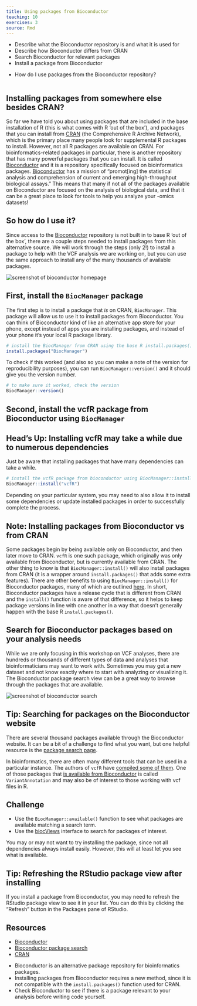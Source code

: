 ```yaml
---
title: Using packages from Bioconductor
teaching: 10
exercises: 3
source: Rmd
---
```


::::::::::::::::::::::::::::::::::::::: objectives

- Describe what the Bioconductor repository is and what it is used for
- Describe how Bioconductor differs from CRAN
- Search Bioconductor for relevant packages
- Install a package from Bioconductor

::::::::::::::::::::::::::::::::::::::::::::::::::

:::::::::::::::::::::::::::::::::::::::: questions

- How do I use packages from the Bioconductor repository?

::::::::::::::::::::::::::::::::::::::::::::::::::

```r
```

## Installing packages from somewhere else besides CRAN?

So far we have told you about using packages that are included in the base installation of R (this is what comes with R 'out of the box'), and packages that you can install from [CRAN](https://cran.r-project.org/) (the Comprehensive R Archive Network), which is the primary place many people look for supplemental R packages to install. However, not all R packages are available on CRAN. For bioinformatics-related packages in particular, there is another repository that has many powerful packages that you can install. It is called [Bioconductor](https://bioconductor.org/) and it is a repository specifically focused on bioinformatics packages. [Bioconductor](https://bioconductor.org/) has a mission of "promot[ing] the statistical analysis and comprehension of current and emerging high-throughput biological assays." This means that many if not all of the packages available on Bioconductor are focused on the analysis of biological data, and that it can be a great place to look for tools to help you analyze your -omics datasets!

## So how do I use it?

Since access to the [Bioconductor](https://bioconductor.org/) repository is not built in to base R 'out of the box', there are a couple steps needed to install packages from this alternative source. We will work through the steps (only 2!) to install a package to help with the VCF analysis we are working on, but you can use the same approach to install any of the many thousands of available packages.

![](fig/bioconductor_website_screenshot.jpg){alt='screenshot of bioconductor homepage'}

## First, install the `BiocManager` package

The first step is to install a package that *is* on CRAN, `BiocManager`. This package will allow us to use it to install packages from Bioconductor. You can think of Bioconductor kind of like an alternative app store for your phone, except instead of apps you are installing packages, and instead of your phone it's your local R package library.

```r
# install the BiocManager from CRAN using the base R install.packages() function
install.packages("BiocManager")
```

To check if this worked (and also so you can make a note of the version for reproducibility purposes), you can run `BiocManager::version()` and it should give you the version number.

```r
# to make sure it worked, check the version
BiocManager::version()
```

## Second, install the vcfR package from Bioconductor using `BiocManager`

:::::::::::::::::::::::::::::::::::::::::  callout

## Head's Up: Installing vcfR may take a while due to numerous dependencies

Just be aware that installing packages that have many dependencies can take a while.

::::::::::::::::::::::::::::::::::::::::::::::::::

```r
# install the vcfR package from bioconductor using BiocManager::install()
BiocManager::install("vcfR")
```

Depending on your particular system, you may need to also allow it to install some dependencies or update installed packages in order to successfully complete the process.

:::::::::::::::::::::::::::::::::::::::::  callout

## Note: Installing packages from Bioconductor vs from CRAN

Some packages begin by being available only on Bioconductor, and then later
move to CRAN. `vcfR` is one such package, which originally was only available
from Bioconductor, but is currently available from CRAN. The other thing to
know is that `BiocManager::install()` will also install packages from CRAN (it
is a wrapper around `install.packages()` that adds some extra features). There
are other benefits to using `BiocManager::install()` for Bioconductor
packages, many of which are outlined
[here](https://www.bioconductor.org/install/). In short, Bioconductor packages
have a release cycle that is different from CRAN and the `install()` function
is aware of that difference, so it helps to keep package versions in line with
one another in a way that doesn't generally happen with the base R
`install.packages()`.

::::::::::::::::::::::::::::::::::::::::::::::::::

## Search for Bioconductor packages based on your analysis needs

While we are only focusing in this workshop on VCF analyses, there are hundreds or thousands of different types of data and analyses that bioinformaticians may want to work with. Sometimes you may get a new dataset and not know exactly where to start with analyzing or visualizing it. The Bioconductor package search view can be a great way to browse through the packages that are available.

![](fig/bioconductor_search.jpg){alt='screenshot of bioconductor search'}

:::::::::::::::::::::::::::::::::::::::::  callout

## Tip: Searching for packages on the Bioconductor website

There are several thousand packages available through the Bioconductor website.
It can be a bit of a challenge to find what you want, but one helpful resource
is the [package search page](https://bioconductor.org/packages/release/BiocViews.html#___Software).

::::::::::::::::::::::::::::::::::::::::::::::::::

In bioinformatics, there are often many different tools that can be used in a
particular instance. The authors of `vcfR` have [compiled some of
them](https://github.com/knausb/vcfR#software-that-produce-vcf-files). One of
those packages that [is available from
Bioconductor](https://bioconductor.org/packages/release/bioc/html/VariantAnnotation.html)
is called `VariantAnnotation` and may also be of interest to those working with
vcf files in R.

:::::::::::::::::::::::::::::::::::::::  challenge

## Challenge

- Use the `BiocManager::available()` function to see what packages are available matching a search term.
- Use the [biocViews](https://bioconductor.org/packages/release/BiocViews.html#___Software) interface to search for packages of interest.

You may or may not want to try installing the package, since not all dependencies always install easily. However, this will at least let you see what is available.


::::::::::::::::::::::::::::::::::::::::::::::::::

:::::::::::::::::::::::::::::::::::::::::  callout

## Tip: Refreshing the RStudio package view after installing

If you install a package from Bioconductor, you may need to refresh the RStudio package view to see it in your list. You can do this by clicking the "Refresh" button in the Packages pane of RStudio.

::::::::::::::::::::::::::::::::::::::::::::::::::

## Resources

- [Bioconductor](https://bioconductor.org/)
- [Bioconductor package search](https://bioconductor.org/packages/release/BiocViews.html#___Software)
- [CRAN](https://cran.r-project.org/)

:::::::::::::::::::::::::::::::::::::::: keypoints

- Bioconductor is an alternative package repository for bioinformatics packages.
- Installing packages from Bioconductor requires a new method, since it is not compatible with the `install.packages()` function used for CRAN.
- Check Bioconductor to see if there is a package relevant to your analysis before writing code yourself.

::::::::::::::::::::::::::::::::::::::::::::::::::



